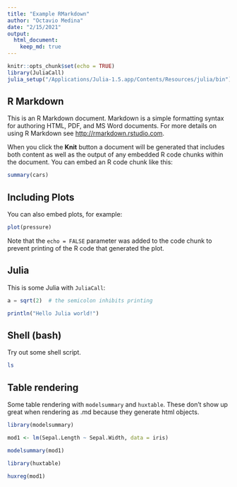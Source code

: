 ```yaml
---
title: "Example RMarkdown"
author: "Octavio Medina"
date: "2/15/2021"
output: 
  html_document:
    keep_md: true
---
```


```r
knitr::opts_chunk$set(echo = TRUE)
library(JuliaCall)
julia_setup("/Applications/Julia-1.5.app/Contents/Resources/julia/bin")
```

## R Markdown

This is an R Markdown document. Markdown is a simple formatting syntax for authoring HTML, PDF, and MS Word documents. For more details on using R Markdown see <http://rmarkdown.rstudio.com>.

When you click the **Knit** button a document will be generated that includes both content as well as the output of any embedded R code chunks within the document. You can embed an R code chunk like this:

```r
summary(cars)
```

## Including Plots

You can also embed plots, for example:

```r
plot(pressure)
```

Note that the `echo = FALSE` parameter was added to the code chunk to prevent printing of the R code that generated the plot.

## Julia

This is some Julia with `JuliaCall`:

```julia
a = sqrt(2)  # the semicolon inhibits printing

println("Hello Julia world!")

```

## Shell (bash)

Try out some shell script.

```bash

ls

```


## Table rendering

Some table rendering with `modelsummary` and `huxtable`. These don't show up great when rendering as .md because they generate html objects.

```r
library(modelsummary)

mod1 <- lm(Sepal.Length ~ Sepal.Width, data = iris)

modelsummary(mod1)

```

```r
library(huxtable)

huxreg(mod1)

```
